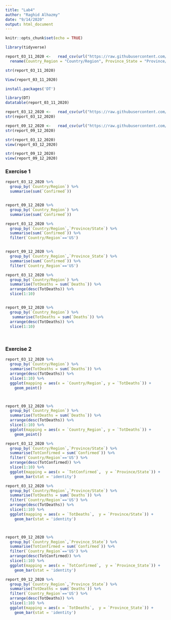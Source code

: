 ```yaml
---
title: "Lab4"
author: "Raghid Alhazmy"
date: "9/14/2020"
output: html_document
---
```


```r
knitr::opts_chunk$set(echo = TRUE)
```

```r
library(tidyverse)
```

```r
report_03_11_2020 <-   read_csv(url("https://raw.githubusercontent.com/CSSEGISandData/COVID-19/master/csse_covid_19_data/csse_covid_19_daily_reports/03-11-2020.csv")) %>%
  rename(Country_Region = "Country/Region", Province_State = "Province/State")

str(report_03_11_2020)
```

```r
View(report_03_11_2020)
```

```r
install.packages('DT')
```


```r
library(DT)
datatable(report_03_11_2020)
```

```r
report_03_12_2020 <-   read_csv(url("https://raw.githubusercontent.com/CSSEGISandData/COVID-19/master/csse_covid_19_data/csse_covid_19_daily_reports/03-12-2020.csv"))
str(report_03_12_2020)

report_09_12_2020 <-   read_csv(url("https://raw.githubusercontent.com/CSSEGISandData/COVID-19/master/csse_covid_19_data/csse_covid_19_daily_reports/09-12-2020.csv"))
str(report_09_12_2020)
```

```r
str(report_03_12_2020)
view(report_03_12_2020)

str(report_09_12_2020)
view(report_09_12_2020)
```


### Exercise 1
```r
report_03_12_2020 %>% 
  group_by(`Country/Region`) %>% 
  summarise(sum(`Confirmed`))


report_09_12_2020 %>% 
  group_by(`Country_Region`) %>% 
  summarise(sum(`Confirmed`))
```

```r
report_03_12_2020 %>% 
  group_by(`Country/Region`,`Province/State`) %>% 
  summarise(sum(`Confirmed`)) %>% 
  filter(`Country/Region`=='US')


report_09_12_2020 %>% 
  group_by(`Country_Region`,`Province_State`) %>% 
  summarise(sum(`Confirmed`)) %>% 
  filter(`Country_Region`=='US')
```

```r
report_03_12_2020 %>% 
  group_by(`Country/Region`) %>% 
  summarise(TotDeaths = sum(`Deaths`)) %>% 
  arrange(desc(TotDeaths)) %>% 
  slice(1:10)


report_09_12_2020 %>% 
  group_by(`Country_Region`) %>% 
   summarise(TotDeaths = sum(`Deaths`)) %>% 
  arrange(desc(TotDeaths)) %>% 
  slice(1:10)
  
  
```



### Exercise 2
```r
report_03_12_2020 %>% 
  group_by(`Country/Region`) %>% 
  summarise(TotDeaths = sum(`Deaths`)) %>% 
  arrange(desc(TotDeaths)) %>% 
  slice(1:10) %>% 
  ggplot(mapping = aes(x = `Country/Region`, y = `TotDeaths`)) +
    geom_point()



report_09_12_2020 %>% 
  group_by(`Country_Region`) %>% 
  summarise(TotDeaths = sum(`Deaths`)) %>% 
  arrange(desc(TotDeaths)) %>% 
  slice(1:10) %>% 
  ggplot(mapping = aes(x = `Country_Region`, y = `TotDeaths`)) +
    geom_point()
```

```r
report_03_12_2020 %>% 
  group_by(`Country/Region`,`Province/State`) %>% 
  summarise(TotConfirmed = sum(`Confirmed`)) %>% 
  filter(`Country/Region`=='US') %>% 
  arrange(desc(TotConfirmed)) %>% 
  slice(1:10) %>% 
  ggplot(mapping = aes(x = `TotConfirmed`,  y = `Province/State`)) + 
    geom_bar(stat = 'identity')

report_03_12_2020 %>% 
  group_by(`Country/Region`,`Province/State`) %>% 
  summarise(TotDeaths = sum(`Deaths`)) %>% 
  filter(`Country/Region`=='US') %>% 
  arrange(desc(TotDeaths)) %>% 
  slice(1:10) %>% 
  ggplot(mapping = aes(x = `TotDeaths`,  y = `Province/State`)) + 
    geom_bar(stat = 'identity')



report_09_12_2020 %>% 
  group_by(`Country_Region`,`Province_State`) %>% 
  summarise(TotConfirmed = sum(`Confirmed`)) %>% 
  filter(`Country_Region`=='US') %>% 
  arrange(desc(TotConfirmed)) %>% 
  slice(1:10) %>% 
  ggplot(mapping = aes(x = `TotConfirmed`,  y = `Province_State`)) + 
    geom_bar(stat = 'identity')

report_09_12_2020 %>% 
  group_by(`Country_Region`,`Province_State`) %>% 
  summarise(TotDeaths = sum(`Deaths`)) %>% 
  filter(`Country_Region`=='US') %>% 
  arrange(desc(TotDeaths)) %>% 
  slice(1:10) %>% 
  ggplot(mapping = aes(x = `TotDeaths`,  y = `Province_State`)) + 
    geom_bar(stat = 'identity')
```

